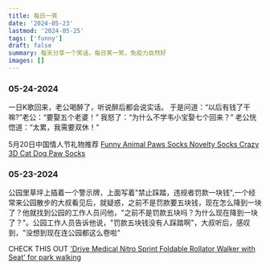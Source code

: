 ```yaml
---
title: 每日一笑
date: '2024-05-23'
lastmod: '2024-05-25'
tags: ['funny']
draft: false
summary: 每天分享一个笑话，每日笑一笑，免疫力自然好
images: []
---
```


### 05-24-2024

一日K歌回来，老公喝醉了，听说醉后都会说实话。 于是问道：“以后有钱了干嘛?”老公：“要娶五个老婆！” 我怒了：“为什么不学韦小宝娶七个回来？” 老公恍惚道：“太累，我需要双休！”

5月20日中国情人节礼物推荐 [Funny Animal Paws Socks Novelty Socks Crazy 3D Cat Dog Paw Socks](https://amzn.to/4ayLpCX)

### 05-23-2024

公园里草坪上插着一个警示牌，上面写着"禁止踩踏，违规者罚款一块钱",一个经常来公园散步的大叔看见后，就疑惑，之前不是罚款要五块钱，现在怎么降到一块了？他就找到公园的工作人员问他，"之前不是罚款五块吗？为什么现在降到一块了？"。公园工作人员告诉他说，"罚款五块钱没有人踩踏啊"，大叔听后，感叹到，"没想到现在连公园都这么卷啦"

CHECK THIS OUT ['Drive Medical Nitro Sprint Foldable Rollator Walker with Seat' for park walking](https://amzn.to/4bNRJrr)
